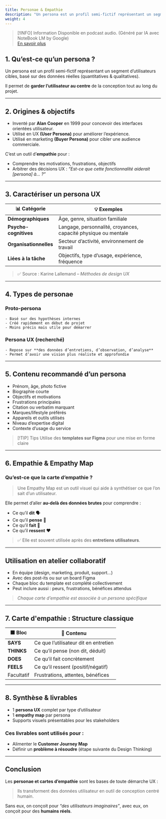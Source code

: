 ```yaml
---
title: Personae & Empathie
description: "Un persona est un profil semi-fictif représentant un segment d’utilisateurs cibles, basé sur des données réelles (quantitatives & qualitatives)."
weight: 4
---
```



> [!INFO] Information
> Disponible en podcast audio. (Généré par IA avec NoteBook LM by Google)
> <br/>[En savoir plus](/fr/why-ai-podcast)

<SrtPlayer
  client:only="react"
  audioSrc="/podcasts/ux-personas-and-empathy.m4a"
  srtUrl="/podcasts/ux-personas-and-empathy.srt"
/>

## 1. Qu’est-ce qu’un persona ?

Un persona est un profil semi-fictif représentant un segment d’utilisateurs cibles, basé sur des données réelles (quantitatives & qualitatives).

Il permet de **garder l’utilisateur au centre** de la conception tout au long du projet.

---

## 2. Origines & objectifs

- Inventé par **Alan Cooper** en 1999 pour concevoir des interfaces orientées utilisateur.
- Utilisé en UX **(User Persona)** pour améliorer l’expérience.
- Utilisé en marketing **(Buyer Persona)** pour cibler une audience commerciale.

C’est un outil d’**empathie** pour :

- Comprendre les motivations, frustrations, objectifs
- Arbitrer des décisions UX : _“Est-ce que cette fonctionnalité aiderait [persona] à… ?”_

---

## 3. Caractériser un persona UX

| 📊 Catégorie           | 💡 Exemples                                                    |
| ---------------------- | -------------------------------------------------------------- |
| **Démographiques**     | Âge, genre, situation familiale                                |
| **Psycho-cognitives**  | Langage, personnalité, croyances, capacité physique ou mentale |
| **Organisationnelles** | Secteur d’activité, environnement de travail                   |
| **Liées à la tâche**   | Objectifs, type d’usage, expérience, fréquence                 |

> ✅ Source : Karine Lallemand – _Méthodes de design UX_

---

## 4. Types de personae

### Proto-persona

    - Basé sur des hypothèses internes
    - Créé rapidement en début de projet
    - Moins précis mais utile pour démarrer

### Persona UX (recherché)

    - Repose sur **des données d’entretiens, d’observation, d’analyse**
    - Permet d’avoir une vision plus réaliste et approfondie

---

## 5. Contenu recommandé d’un persona

- Prénom, âge, photo fictive
- Biographie courte
- Objectifs et motivations
- Frustrations principales
- Citation ou verbatim marquant
- Marques/lifestyle préférés
- Appareils et outils utilisés
- Niveau d’expertise digital
- Contexte d’usage du service

> [!TIP] Tips
> Utilise des **templates sur Figma** pour une mise en forme claire

---

## 6. Empathie & Empathy Map

### Qu’est-ce que la carte d’empathie ?

> Une Empathy Map est un outil visuel qui aide à synthétiser ce que l’on sait d’un utilisateur.

Elle permet d’aller **au-delà des données brutes** pour comprendre :

- Ce qu’il **dit** 🗣
- Ce qu’il **pense** 💭
- Ce qu’il **fait** 👣
- Ce qu’il **ressent** ❤️

> ✅ Elle est souvent utilisée après des **entretiens utilisateurs**.

---

## Utilisation en atelier collaboratif

- En équipe (design, marketing, produit, support…)
- Avec des post-its ou sur un board Figma
- Chaque bloc du template est complété collectivement
- Peut inclure aussi : peurs, frustrations, bénéfices attendus

> _Chaque carte d’empathie est associée à un persona spécifique_

---

## 7. Carte d'empathie : Structure classique

| 🟪 Bloc    | 🎯 Contenu                            |
| ---------- | ------------------------------------- |
| **SAYS**   | Ce que l’utilisateur dit en entretien |
| **THINKS** | Ce qu’il pense (non dit, déduit)      |
| **DOES**   | Ce qu’il fait concrètement            |
| **FEELS**  | Ce qu’il ressent (positif/négatif)    |
| Facultatif | Frustrations, attentes, bénéfices     |

---

## 8. Synthèse & livrables

- 1 **persona UX** complet par type d’utilisateur
- 1 **empathy map** par persona
- Supports visuels présentables pour les stakeholders

### Ces livrables sont utilisés pour :

- Alimenter le **Customer Journey Map**
- Définir un **problème à résoudre** (étape suivante du Design Thinking)

---

## Conclusion

Les **personae et cartes d’empathie** sont les bases de toute démarche UX :

> Ils transforment des données utilisateur en outil de conception centré humain.

Sans eux, on conçoit pour _“des utilisateurs imaginaires”_, avec eux, on conçoit pour des **humains réels**.
